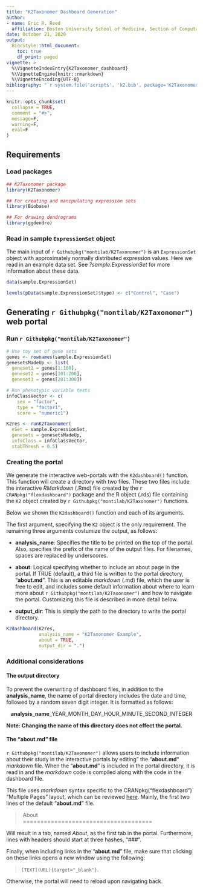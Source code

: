 ```yaml
---
title: "K2Taxonomer Dashboard Generation"
author:
- name: Eric R. Reed
  affiliation: Boston University School of Medicine, Section of Computational Biomedicine, 72 E Concord St, Boston, MA 02118
date: October 21, 2020
output: 
  BiocStyle::html_document:
    toc: true
    df_print: paged
vignette: >
  %\VignetteIndexEntry{K2Taxonomer_dashboard}
  %\VignetteEngine{knitr::rmarkdown}
  %\VignetteEncoding{UTF-8}
bibliography: "`r system.file('scripts', 'k2.bib', package='K2Taxonomer')`"
---
```


```r
knitr::opts_chunk$set(
  collapse = TRUE,
  comment = "#>",
  message=F, 
  warning=F,
  eval=F
)
```

## Requirements

### Load packages
```r
## K2Taxonomer package
library(K2Taxonomer)

## For creating and manipulating expression sets
library(Biobase)

## For drawing dendrograms
library(ggdendro)
```

### Read in sample `ExpressionSet` object
The main input of `r Githubpkg("montilab/K2Taxonomer")` is an `ExpressionSet` object with approximately normally distributed expression values. Here we read in an example data set. See *?sample.ExpressionSet* for more information about these data.

```r
data(sample.ExpressionSet)
```

```r
levels(pData(sample.ExpressionSet)$type) <- c("Control", "Case")
```

## Generating `r Githubpkg("montilab/K2Taxonomer")` web portal

### Run `r Githubpkg("montilab/K2Taxonomer")`

```r

# Use toy set of gene sets
genes <- rownames(sample.ExpressionSet)
genesetsMadeUp <- list(
  geneset1 = genes[1:100],
  geneset2 = genes[101:200],
  geneset3 = genes[201:300])

# Run phenotypic variable tests
infoClassVector <- c(
    sex = "factor",
    type = "factor1",
    score = "numeric1")

K2res <- runK2Taxonomer(
  eSet = sample.ExpressionSet,
  genesets = genesetsMadeUp,
  infoClass = infoClassVector,
  stabThresh = 0.5)

```

### Creating the portal

We generate the interactive web-portals with the `K2dashboard()` function. This function will create a directory with two files. These two files include the interactive *RMarkdown* (.Rmd) file created by the `r CRANpkg("flexdashboard")` package and the R object (.rds) file containing the `K2` object created by `r Githubpkg("montilab/K2Taxonomer")` functions. 

Below we shown the `K2dashboard()` function and each of its arguments.

The first argument, specifying the `K2` object is the only requirement. The remaining three arguments costumize the output, as follows:

- **analysis_name**: Specifies the title to be printed on the top of the portal. Also, specifies the prefix of the name of the output files. For filenames, spaces are replaced by underscores.

- **about**: Logical specifying whether to include an about page in the portal. If TRUE (default), a third file is written to the portal directory, "**about.md**". This is an editable *markdown* (.md) file, which the user is free to edit, and includes some default information about where to learn more about `r Githubpkg("montilab/K2Taxonomer")` and how to navigate the portal. Customizing this file is described in more detail below.

- **output_dir**: This is simply the path to the directory to write the portal directory.

```r
K2dashboard(K2res,
            analysis_name = "K2Taxonomer Example",
            about = TRUE,
            output_dir = ".")
```

### Additional considerations 

#### The output directory

To prevent the overwriting of dashboard files, in addition to the **analysis_name**, the name of portal directory includes the date and time, followed by a random seven digit integer. It is formatted as follows:

<center>**analysis_name**_YEAR_MONTH_DAY_HOUR_MINUTE_SECOND_INTEGER</center>

**Note: Changing the name of this directory does not effect the portal.**

#### The "**about.md**" file

`r Githubpkg("montilab/K2Taxonomer")` allows users to include information about their study in the interactive portals by editing" the "**about.md**"  *markdown* file. When the "**about.md**" is included in the portal directory, it is read in and the *markdown* code is compiled along with the code in the dashboard file. 

This file uses *markdown* syntax specific to the CRANpkg("flexdashboard")` "Multiple Pages" layout, which can be reviewed [here](https://rmarkdown.rstudio.com/flexdashboard/layouts.html#multiple_pages). Mainly, the first two lines of the default "**about.md**" file.

> \ About  
> \ =====================================

Will result in a tab, named *About*, as the first tab in the portal. Furthermore, lines with headers should start at three hashes, "###".

Finally, when including links in the "**about.md**" file, make sure that clicking on these links opens a new window using the following:

> ``[TEXT](URL){target="_blank"}``.

Otherwise, the portal will need to reload upon navigating back.

